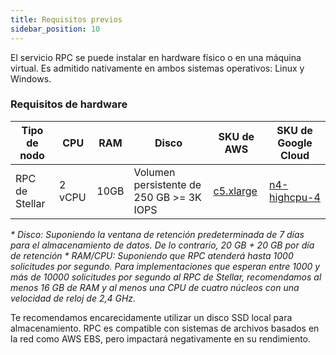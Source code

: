 ```yaml
---
title: Requisitos previos
sidebar_position: 10
---
```


El servicio RPC se puede instalar en hardware físico o en una máquina virtual. Es admitido nativamente en ambos sistemas operativos: Linux y Windows.

### Requisitos de hardware

| Tipo de nodo   | CPU    | RAM  | Disco                                    | SKU de AWS  | SKU de Google Cloud |
| -------------- | ------ | ---- | ---------------------------------------- | ----------- | ------------------- |
| RPC de Stellar | 2 vCPU | 10GB | Volumen persistente de 250 GB >= 3K IOPS | [c5.xlarge] | [n4-highcpu-4]      |

_\* Disco: Suponiendo la ventana de retención predeterminada de 7 días para el almacenamiento de datos. De lo contrario, 20 GB + 20 GB por día de retención_ _\* RAM/CPU: Suponiendo que RPC atenderá hasta 1000 solicitudes por segundo. Para implementaciones que esperan entre 1000 y más de 10000 solicitudes por segundo al RPC de Stellar, recomendamos al menos 16 GB de RAM y al menos una CPU de cuatro núcleos con una velocidad de reloj de 2,4 GHz._

Te recomendamos encarecidamente utilizar un disco SSD local para almacenamiento. RPC es compatible con sistemas de archivos basados en la red como AWS EBS, pero impactará negativamente en su rendimiento.

[c5.xlarge]: https://aws.amazon.com/ec2/instance-types/c5/
[n4-highcpu-4]: https://cloud.google.com/compute/docs/general-purpose-machines#n4-highcpu
